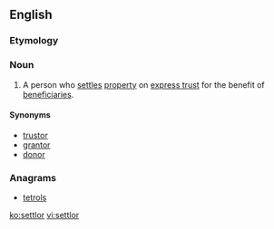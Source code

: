 ==English==

===Etymology===
{{suffix|settle|or}}

===Noun===
{{wikipedia}}
{{en-noun}}

# {{legal}} A person who [[settle]]s [[property]] on [[express trust]] for the benefit of [[beneficiary|beneficiaries]].

====Synonyms====
* [[trustor]]
* [[grantor]]
* [[donor]]

===Anagrams===
* [[tetrols#English|tetrols]]

[[ko:settlor]]
[[vi:settlor]]